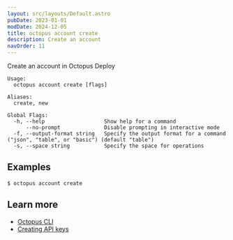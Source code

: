 ```yaml
---
layout: src/layouts/Default.astro
pubDate: 2023-01-01
modDate: 2024-12-05
title: octopus account create
description: Create an account
navOrder: 11
---
```


Create an account in Octopus Deploy

```
Usage:
  octopus account create [flags]

Aliases:
  create, new

Global Flags:
  -h, --help                   Show help for a command
      --no-prompt              Disable prompting in interactive mode
  -f, --output-format string   Specify the output format for a command ("json", "table", or "basic") (default "table")
  -s, --space string           Specify the space for operations

```

## Examples

<SamplesInstance />

```
$ octopus account create

```

## Learn more

- [Octopus CLI](/docs/octopus-rest-api/cli)
- [Creating API keys](/docs/octopus-rest-api/how-to-create-an-api-key)